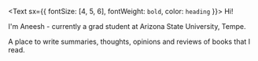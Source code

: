 <Text sx={{ fontSize: [4, 5, 6], fontWeight: `bold`, color: `heading` }}>
  Hi!
</Text>

I'm Aneesh - currently a grad student at Arizona State University, Tempe.

A place to write summaries, thoughts, opinions and reviews of books that I read.
